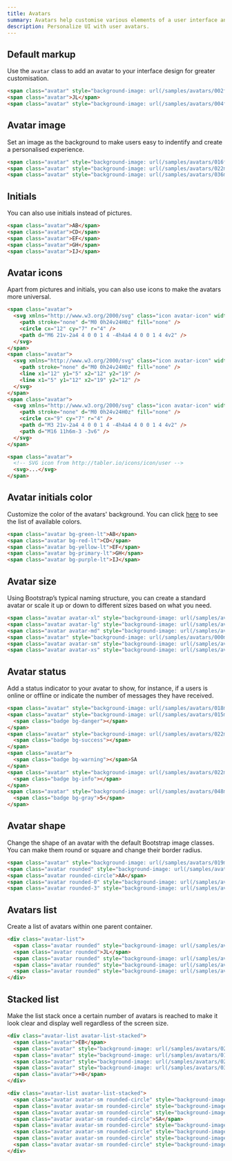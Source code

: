 ```yaml
---
title: Avatars
summary: Avatars help customise various elements of a user interface and make the product experience more personalised. They are often used in communication apps, collaboration tools and social media.
description: Personalize UI with user avatars.
---
```


## Default markup

Use the `avatar` class to add an avatar to your interface design for greater customisation.

```html example centered separated code
<span class="avatar" style="background-image: url(/samples/avatars/002f.jpg)"></span>
<span class="avatar">JL</span>
<span class="avatar" style="background-image: url(/samples/avatars/004f.jpg)"></span>
```

## Avatar image

Set an image as the background to make users easy to indentify and create a personalised experience.

```html example centered separated code
<span class="avatar" style="background-image: url(/samples/avatars/016f.jpg)"></span>
<span class="avatar" style="background-image: url(/samples/avatars/022m.jpg)"></span>
<span class="avatar" style="background-image: url(/samples/avatars/036m.jpg)"></span>
```

## Initials

You can also use initials instead of pictures.

```html example centered separated code
<span class="avatar">AB</span>
<span class="avatar">CD</span>
<span class="avatar">EF</span>
<span class="avatar">GH</span>
<span class="avatar">IJ</span>
```

## Avatar icons

Apart from pictures and initials, you can also use icons to make the avatars more universal.

```html example centered separated
<span class="avatar">
  <svg xmlns="http://www.w3.org/2000/svg" class="icon avatar-icon" width="24" height="24" viewBox="0 0 24 24" stroke-width="2" stroke="currentColor" fill="none" stroke-linecap="round" stroke-linejoin="round">
    <path stroke="none" d="M0 0h24v24H0z" fill="none" />
    <circle cx="12" cy="7" r="4" />
    <path d="M6 21v-2a4 4 0 0 1 4 -4h4a4 4 0 0 1 4 4v2" />
  </svg>
</span>
<span class="avatar">
  <svg xmlns="http://www.w3.org/2000/svg" class="icon avatar-icon" width="24" height="24" viewBox="0 0 24 24" stroke-width="2" stroke="currentColor" fill="none" stroke-linecap="round" stroke-linejoin="round">
    <path stroke="none" d="M0 0h24v24H0z" fill="none" />
    <line x1="12" y1="5" x2="12" y2="19" />
    <line x1="5" y1="12" x2="19" y2="12" />
  </svg>
</span>
<span class="avatar">
  <svg xmlns="http://www.w3.org/2000/svg" class="icon avatar-icon" width="24" height="24" viewBox="0 0 24 24" stroke-width="2" stroke="currentColor" fill="none" stroke-linecap="round" stroke-linejoin="round">
    <path stroke="none" d="M0 0h24v24H0z" fill="none" />
    <circle cx="9" cy="7" r="4" />
    <path d="M3 21v-2a4 4 0 0 1 4 -4h4a4 4 0 0 1 4 4v2" />
    <path d="M16 11h6m-3 -3v6" />
  </svg>
</span>
```

```html
<span class="avatar">
  <!-- SVG icon from http://tabler.io/icons/icon/user -->
  <svg>...</svg>
</span>
```

## Avatar initials color

Customize the color of the avatars' background. You can click [here](/docs/ui/base/colors) to see the list of available colors.

```html example centered separated code
<span class="avatar bg-green-lt">AB</span>
<span class="avatar bg-red-lt">CD</span>
<span class="avatar bg-yellow-lt">EF</span>
<span class="avatar bg-primary-lt">GH</span>
<span class="avatar bg-purple-lt">IJ</span>
```

## Avatar size

Using Bootstrap’s typical naming structure, you can create a standard avatar or scale it up or down to different sizes based on what you need.

```html example centered separated code
<span class="avatar avatar-xl" style="background-image: url(/samples/avatars/000m.jpg)"></span>
<span class="avatar avatar-lg" style="background-image: url(/samples/avatars/000m.jpg)"></span>
<span class="avatar avatar-md" style="background-image: url(/samples/avatars/000m.jpg)"></span>
<span class="avatar" style="background-image: url(/samples/avatars/000m.jpg)"></span>
<span class="avatar avatar-sm" style="background-image: url(/samples/avatars/000m.jpg)"></span>
<span class="avatar avatar-xs" style="background-image: url(/samples/avatars/000m.jpg)"></span>
```

## Avatar status

Add a status indicator to your avatar to show, for instance, if a users is online or offline or indicate the number of messages they have received.

```html example centered separated code
<span class="avatar" style="background-image: url(/samples/avatars/018m.jpg)"></span>
<span class="avatar" style="background-image: url(/samples/avatars/015m.jpg)">
  <span class="badge bg-danger"></span>
</span>
<span class="avatar" style="background-image: url(/samples/avatars/022m.jpg)">
  <span class="badge bg-success"></span>
</span>
<span class="avatar">
  <span class="badge bg-warning"></span>SA
</span>
<span class="avatar" style="background-image: url(/samples/avatars/022m.jpg)">
  <span class="badge bg-info"></span>
</span>
<span class="avatar" style="background-image: url(/samples/avatars/048m.jpg)">
  <span class="badge bg-gray">5</span>
</span>
```

## Avatar shape

Change the shape of an avatar with the default Bootstrap image classes. You can make them round or square and change their border radius.

```html example centered separated
<span class="avatar" style="background-image: url(/samples/avatars/019m.jpg)"></span>
<span class="avatar rounded" style="background-image: url(/samples/avatars/039f.jpg)"></span>
<span class="avatar rounded-circle">AA</span>
<span class="avatar rounded-0" style="background-image: url(/samples/avatars/043f.jpg)"></span>
<span class="avatar rounded-3" style="background-image: url(/samples/avatars/044f.jpg)"></span>
```

## Avatars list

Create a list of avatars within one parent container.

```html example centered separated code
<div class="avatar-list">
  <span class="avatar rounded" style="background-image: url(/samples/avatars/031f.jpg)"></span>
  <span class="avatar rounded">JL</span>
  <span class="avatar rounded" style="background-image: url(/samples/avatars/033f.jpg)"></span>
  <span class="avatar rounded" style="background-image: url(/samples/avatars/017m.jpg)"></span>
  <span class="avatar rounded" style="background-image: url(/samples/avatars/024m.jpg)"></span>
</div>
```

## Stacked list

Make the list stack once a certain number of avatars is reached to make it look clear and display well regardless of the screen size.

```html example centered separated code
<div class="avatar-list avatar-list-stacked">
  <span class="avatar">EB</span>
  <span class="avatar" style="background-image: url(/samples/avatars/026m.jpg)"></span>
  <span class="avatar" style="background-image: url(/samples/avatars/016f.jpg)"></span>
  <span class="avatar" style="background-image: url(/samples/avatars/028m.jpg)"></span>
  <span class="avatar" style="background-image: url(/samples/avatars/030m.jpg)"></span>
  <span class="avatar">+8</span>
</div>
```

```html example centered separated code
<div class="avatar-list avatar-list-stacked">
  <span class="avatar avatar-sm rounded-circle" style="background-image: url(/samples/avatars/035m.jpg)"></span>
  <span class="avatar avatar-sm rounded-circle" style="background-image: url(/samples/avatars/027f.jpg)"></span>
  <span class="avatar avatar-sm rounded-circle" style="background-image: url(/samples/avatars/036f.jpg)"></span>
  <span class="avatar avatar-sm rounded-circle">SA</span>
  <span class="avatar avatar-sm rounded-circle" style="background-image: url(/samples/avatars/034f.jpg)"></span>
  <span class="avatar avatar-sm rounded-circle" style="background-image: url(/samples/avatars/043f.jpg)"></span>
  <span class="avatar avatar-sm rounded-circle" style="background-image: url(/samples/avatars/039f.jpg)"></span>
  <span class="avatar avatar-sm rounded-circle" style="background-image: url(/samples/avatars/020m.jpg)"></span>
</div>
```
